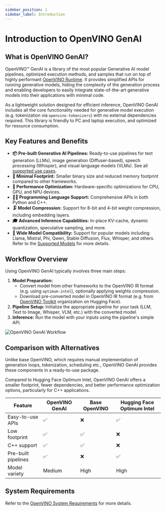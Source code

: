 ```yaml
---
sidebar_position: 1
sidebar_label: Introduction
---
```


# Introduction to OpenVINO GenAI

## What is OpenVINO GenAI?

OpenVINO™ GenAI is a library of the most popular Generative AI model pipelines, optimized execution methods, and samples that run on top of highly performant [OpenVINO Runtime](https://github.com/openvinotoolkit/openvino).
It provides simplified APIs for running generative models, hiding the complexity of the generation process and enabling developers to easily integrate state-of-the-art generative models into their applications with minimal code.

As a lightweight solution designed for efficient inference, OpenVINO GenAI includes all the core functionality needed for generative model execution (e.g. tokenization via `openvino-tokenizers`) with no external dependencies required.
This library is friendly to PC and laptop execution, and optimized for resource consumption.

## Key Features and Benefits

- **📦 Pre-built Generative AI Pipelines:** Ready-to-use pipelines for text generation (LLMs), image generation (Diffuser-based), speech processing (Whisper), and visual language models (VLMs). See all [supported use cases](/docs/category/use-cases).
- **👣 Minimal Footprint:** Smaller binary size and reduced memory footprint compared to other frameworks.
- **🚀 Performance Optimization:** Hardware-specific optimizations for CPU, GPU, and NPU devices.
- **👨‍💻 Programming Language Support:** Comprehensive APIs in both Python and C++.
- **🗜️ Model Compression:** Support for 8-bit and 4-bit weight compression, including embedding layers.
- **🎓 Advanced Inference Capabilities:** In-place KV-cache, dynamic quantization, speculative sampling, and more.
- **🎨 Wide Model Compatibility:** Support for popular models including Llama, Mistral, Phi, Qwen, Stable Diffusion, Flux, Whisper, and others. Refer to the [Supported Models](/docs/supported-models) for more details.

## Workflow Overview

Using OpenVINO GenAI typically involves three main steps:

1. **Model Preparation:**
    - Convert model from other frameworks to the OpenVINO IR format (e.g. using `optimum-intel`), optionally applying weights compression.
    - Download pre-converted model in OpenVINO IR format (e.g. from [OpenVINO Toolkit](https://huggingface.co/OpenVINO) organization on Hugging Face).
2. **Pipeline Setup:** Initialize the appropriate pipeline for your task (LLM, Text to Image, Whisper, VLM, etc.) with the converted model.
3. **Inference:** Run the model with your inputs using the pipeline's simple API.

![OpenVINO GenAI Workflow](/img/openvino-genai-workflow.svg)

## Comparison with Alternatives

Unlike base OpenVINO, which requires manual implementation of generation loops, tokenization, scheduling etc., OpenVINO GenAI provides these components in a ready-to-use package.

Compared to Hugging Face Optimum Intel, OpenVINO GenAI offers a smaller footprint, fewer dependencies, and better performance optimization options, particularly for C++ applications.

| Feature | OpenVINO GenAI | Base OpenVINO | Hugging Face Optimum Intel |
|-|-|-|-|
| Easy-to-use APIs | ✅ | ❌ | ✅ |
| Low footprint | ✅ | ✅ | ❌ |
| C++ support | ✅ | ✅ | ❌ |
| Pre-built pipelines | ✅ | ❌ | ✅ |
| Model variety | Medium | High | High |

## System Requirements

Refer to the [OpenVINO System Requirements](https://docs.openvino.ai/2025/about-openvino/release-notes-openvino/system-requirements.html) for more details.
